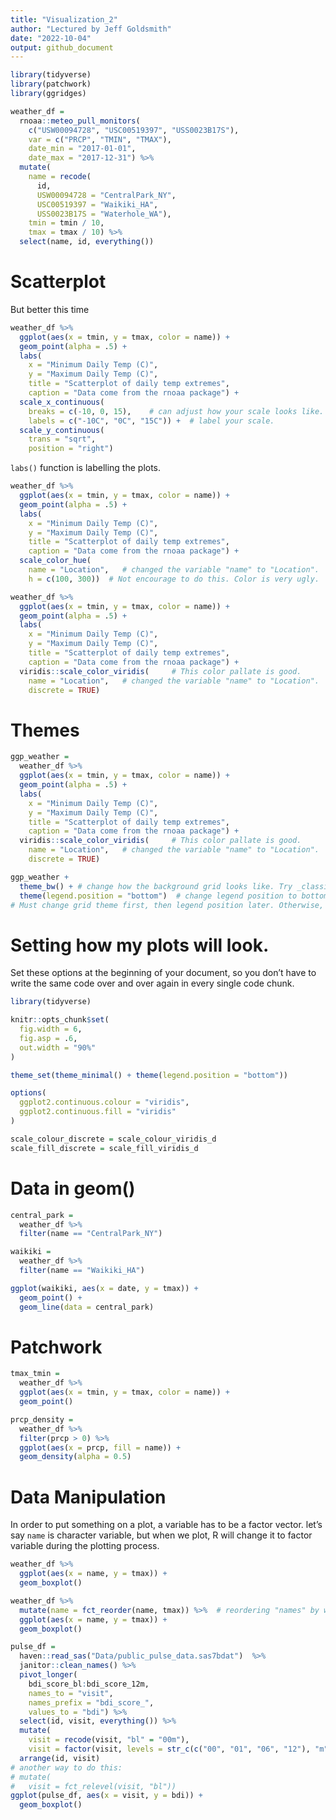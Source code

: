 ```yaml
---
title: "Visualization_2"
author: "Lectured by Jeff Goldsmith"
date: "2022-10-04"
output: github_document
---
```


```r
library(tidyverse)
library(patchwork)
library(ggridges)
```

```r
weather_df = 
  rnoaa::meteo_pull_monitors(
    c("USW00094728", "USC00519397", "USS0023B17S"),
    var = c("PRCP", "TMIN", "TMAX"), 
    date_min = "2017-01-01",
    date_max = "2017-12-31") %>%
  mutate(
    name = recode(
      id, 
      USW00094728 = "CentralPark_NY", 
      USC00519397 = "Waikiki_HA",
      USS0023B17S = "Waterhole_WA"),
    tmin = tmin / 10,
    tmax = tmax / 10) %>%
  select(name, id, everything())
```

# Scatterplot

But better this time

```r
weather_df %>% 
  ggplot(aes(x = tmin, y = tmax, color = name)) + 
  geom_point(alpha = .5) +
  labs(
    x = "Minimum Daily Temp (C)",
    y = "Maximum Daily Temp (C)",
    title = "Scatterplot of daily temp extremes",
    caption = "Data come from the rnoaa package") +
  scale_x_continuous(
    breaks = c(-10, 0, 15),    # can adjust how your scale looks like.
    labels = c("-10C", "0C", "15C")) +  # label your scale.
  scale_y_continuous(
    trans = "sqrt", 
    position = "right")
```
`labs()` function is labelling the plots.

```r
weather_df %>% 
  ggplot(aes(x = tmin, y = tmax, color = name)) + 
  geom_point(alpha = .5) +
  labs(
    x = "Minimum Daily Temp (C)",
    y = "Maximum Daily Temp (C)",
    title = "Scatterplot of daily temp extremes",
    caption = "Data come from the rnoaa package") +
  scale_color_hue(
    name = "Location",   # changed the variable "name" to "Location".
    h = c(100, 300))  # Not encourage to do this. Color is very ugly.
```

```r
weather_df %>% 
  ggplot(aes(x = tmin, y = tmax, color = name)) + 
  geom_point(alpha = .5) +
  labs(
    x = "Minimum Daily Temp (C)",
    y = "Maximum Daily Temp (C)",
    title = "Scatterplot of daily temp extremes",
    caption = "Data come from the rnoaa package") +
  viridis::scale_color_viridis(     # This color pallate is good.
    name = "Location",   # changed the variable "name" to "Location".
    discrete = TRUE)
```

# Themes

```r
ggp_weather = 
  weather_df %>% 
  ggplot(aes(x = tmin, y = tmax, color = name)) + 
  geom_point(alpha = .5) +
  labs(
    x = "Minimum Daily Temp (C)",
    y = "Maximum Daily Temp (C)",
    title = "Scatterplot of daily temp extremes",
    caption = "Data come from the rnoaa package") +
  viridis::scale_color_viridis(     # This color pallate is good.
    name = "Location",   # changed the variable "name" to "Location".
    discrete = TRUE)
```

```r
ggp_weather + 
  theme_bw() + # change how the background grid looks like. Try _classic, _minimal, etc.
  theme(legend.position = "bottom")  # change legend position to bottom.
# Must change grid theme first, then legend position later. Otherwise, theme position would not change.
```

# Setting how my plots will look.

Set these options at the beginning of your document, so you don't have to write the same code over and over again in every single code chunk.
```r
library(tidyverse)

knitr::opts_chunk$set(
  fig.width = 6,
  fig.asp = .6,
  out.width = "90%"
)

theme_set(theme_minimal() + theme(legend.position = "bottom"))

options(
  ggplot2.continuous.colour = "viridis",
  ggplot2.continuous.fill = "viridis"
)

scale_colour_discrete = scale_colour_viridis_d
scale_fill_discrete = scale_fill_viridis_d
```


# Data in geom()

```r
central_park = 
  weather_df %>% 
  filter(name == "CentralPark_NY")

waikiki = 
  weather_df %>% 
  filter(name == "Waikiki_HA")

ggplot(waikiki, aes(x = date, y = tmax)) +
  geom_point() +
  geom_line(data = central_park)
```

# Patchwork

```r
tmax_tmin = 
  weather_df %>% 
  ggplot(aes(x = tmin, y = tmax, color = name)) +
  geom_point()

prcp_density =
  weather_df %>% 
  filter(prcp > 0) %>% 
  ggplot(aes(x = prcp, fill = name)) +
  geom_density(alpha = 0.5)
```

# Data Manipulation

In order to put something on a plot, a variable has to be a factor vector. let's say `name` is character variable, but when we plot, R will change it to factor variable during the plotting process.
```r
weather_df %>% 
  ggplot(aes(x = name, y = tmax)) +
  geom_boxplot()
```

```r
weather_df %>% 
  mutate(name = fct_reorder(name, tmax)) %>%  # reordering "names" by which has the lowest tmax comes first.
  ggplot(aes(x = name, y = tmax)) +
  geom_boxplot()
```

```r
pulse_df =
  haven::read_sas("Data/public_pulse_data.sas7bdat")  %>% 
  janitor::clean_names() %>% 
  pivot_longer(
    bdi_score_bl:bdi_score_12m,
    names_to = "visit", 
    names_prefix = "bdi_score_",
    values_to = "bdi") %>%
  select(id, visit, everything()) %>%
  mutate(
    visit = recode(visit, "bl" = "00m"),
    visit = factor(visit, levels = str_c(c("00", "01", "06", "12"), "m"))) %>%
  arrange(id, visit)
# another way to do this:
# mutate(
#   visit = fct_relevel(visit, "bl"))
ggplot(pulse_df, aes(x = visit, y = bdi)) + 
  geom_boxplot()
```




